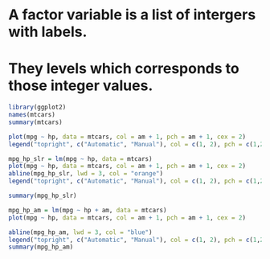 
# A factor variable is a list of intergers with labels. 
# They levels which corresponds to those integer values.

``` r
library(ggplot2)
names(mtcars)
summary(mtcars)

plot(mpg ~ hp, data = mtcars, col = am + 1, pch = am + 1, cex = 2)
legend("topright", c("Automatic", "Manual"), col = c(1, 2), pch = c(1,2))
```

``` r

mpg_hp_slr = lm(mpg ~ hp, data = mtcars)
plot(mpg ~ hp, data = mtcars, col = am + 1, pch = am + 1, cex = 2)
abline(mpg_hp_slr, lwd = 3, col = "orange")
legend("topright", c("Automatic", "Manual"), col = c(1, 2), pch = c(1,2))

summary(mpg_hp_slr)
```

``` r

mpg_hp_am = lm(mpg ~ hp + am, data = mtcars)
plot(mpg ~ hp, data = mtcars, col = am + 1, pch = am + 1, cex = 2)

abline(mpg_hp_am, lwd = 3, col = "blue")
legend("topright", c("Automatic", "Manual"), col = c(1, 2), pch = c(1,2))
summary(mpg_hp_am)
```